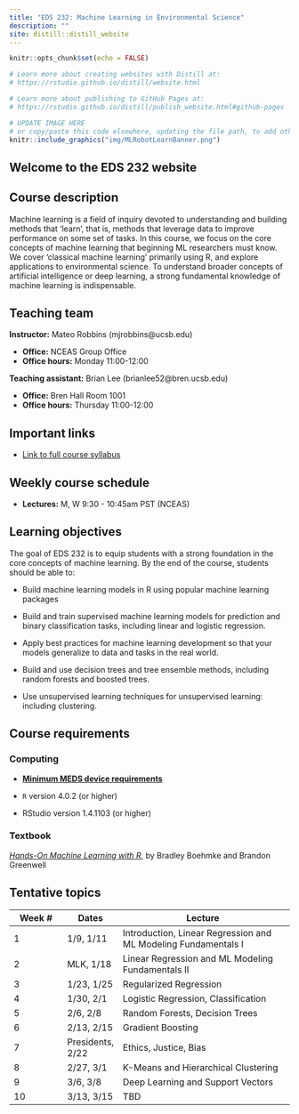 ```yaml
---
title: "EDS 232: Machine Learning in Environmental Science"
description: ""
site: distill::distill_website
---
```


```r
knitr::opts_chunk$set(echo = FALSE)

# Learn more about creating websites with Distill at:
# https://rstudio.github.io/distill/website.html

# Learn more about publishing to GitHub Pages at:
# https://rstudio.github.io/distill/publish_website.html#github-pages

```

```r

# UPDATE IMAGE HERE 
# or copy/paste this code elsewhere, updating the file path, to add other images to your site!
knitr::include_graphics("img/MLRobotLearnBanner.png")
```

## Welcome to the EDS 232 website

## Course description

Machine learning is a field of inquiry devoted to understanding and building methods that 'learn', that is, methods that leverage data to improve performance on some set of tasks. In this course, we focus on the core concepts of machine learning that beginning ML researchers must know. We cover 'classical machine learning' primarily using R, and explore applications to environmental science. To understand broader concepts of artificial intelligence or deep learning, a strong fundamental knowledge of machine learning is indispensable.

## Teaching team

**Instructor:** Mateo Robbins (mjrobbins\@ucsb.edu)

-   **Office:** NCEAS Group Office
-   **Office hours:** Monday 11:00-12:00

**Teaching assistant:** Brian Lee (brianlee52\@bren.ucsb.edu)

-   **Office:** Bren Hall Room 1001
-   **Office hours:** Thursday 11:00-12:00

## Important links

-   [Link to full course syllabus](https://docs.google.com/document/d/1VYZQ6cZq4jL8bdFtronp3Qf1BgTOBpXD2BIG5OSK7eM/edit?usp=sharing)

## Weekly course schedule

-   **Lectures:** M, W 9:30 - 10:45am PST (NCEAS)

## Learning objectives

The goal of EDS 232 is to equip students with a strong foundation in the core concepts of machine learning. By the end of the course, students should be able to: 

-   Build machine learning models in R using popular machine learning packages

-   Build and train supervised machine learning models for prediction and binary classification tasks, including linear and logistic regression.

-   Apply best practices for machine learning development so that your models generalize to data and tasks in the real world.

-   Build and use decision trees and tree ensemble methods, including random forests and boosted trees.

-   Use unsupervised learning techniques for unsupervised learning: including clustering.

## Course requirements

### Computing

-   [**Minimum MEDS device requirements**](https://ucsb-meds.github.io/computer_reqs.html)

-   `R` version 4.0.2 (or higher)

-   RStudio version 1.4.1103 (or higher)

### Textbook

[*Hands-On Machine Learning with R*](https://bradleyboehmke.github.io/HOML/), by Bradley Boehmke and Brandon Greenwell

### 

## Tentative topics

| Week \# | Dates            | Lecture                                                        |
|--------------|--------------|---------------------------------------------|
| 1       | 1/9, 1/11        | Introduction, Linear Regression and ML Modeling Fundamentals I |
| 2       | MLK, 1/18        | Linear Regression and ML Modeling Fundamentals II              |
| 3       | 1/23, 1/25       | Regularized Regression                                         |
| 4       | 1/30, 2/1        | Logistic Regression, Classification                            |
| 5       | 2/6, 2/8         | Random Forests, Decision Trees                                 |
| 6       | 2/13, 2/15       | Gradient Boosting                                              |
| 7       | Presidents, 2/22 | Ethics, Justice, Bias                                          |
| 8       | 2/27, 3/1        | K-Means and Hierarchical Clustering                            |
| 9       | 3/6, 3/8         | Deep Learning and Support Vectors                              |
| 10      | 3/13, 3/15       | TBD                                                            |

